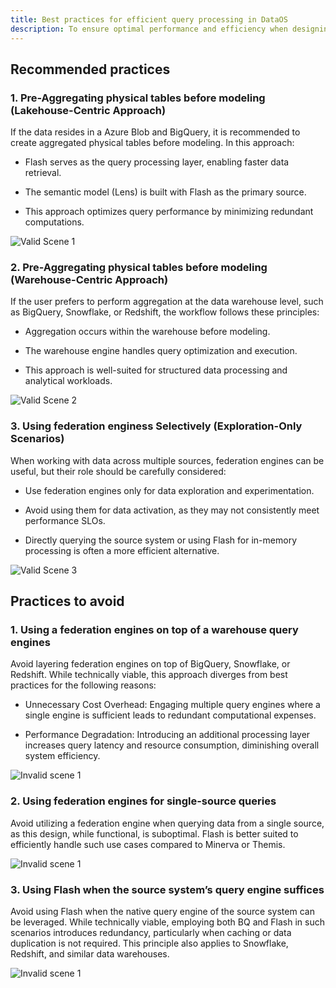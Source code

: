 ```yaml
---
title: Best practices for efficient query processing in DataOS
description: To ensure optimal performance and efficiency when designing data solutions, it is recommended to pre-aggregate physical tables before modeling. The choice of where to perform this aggregation—whether on a lakehouse or a data warehouse—depends on the intended architecture and performance goals.
---
```


## Recommended practices

### 1. Pre-Aggregating physical tables before modeling (Lakehouse-Centric Approach)

If the data resides in a Azure Blob and BigQuery, it is recommended to create aggregated physical tables before modeling. In this approach:

* Flash serves as the query processing layer, enabling faster data retrieval.

* The semantic model (Lens) is built with Flash as the primary source.

* This approach optimizes query performance by minimizing redundant computations.

![Valid Scene 1](/resources/lens/images/valid_scene_1.png)

### 2. Pre-Aggregating physical tables before modeling (Warehouse-Centric Approach)

If the user prefers to perform aggregation at the data warehouse level, such as BigQuery, Snowflake, or Redshift, the workflow follows these principles:

* Aggregation occurs within the warehouse before modeling.

* The warehouse engine handles query optimization and execution.

* This approach is well-suited for structured data processing and analytical workloads.

![Valid Scene 2](/resources/lens/images/valid_scene_2.png)

### 3. Using federation enginess Selectively (Exploration-Only Scenarios)

When working with data across multiple sources, federation engines can be useful, but their role should be carefully considered:

* Use federation engines only for data exploration and experimentation.

* Avoid using them for data activation, as they may not consistently meet performance SLOs.

* Directly querying the source system or using Flash for in-memory processing is often a more efficient alternative.

![Valid Scene 3](/resources/lens/images/valid_scene_3.png)

## Practices to avoid

### 1. Using a federation engines on top of a warehouse query engines

Avoid layering federation engines on top of BigQuery, Snowflake, or Redshift. While technically viable, this approach diverges from best practices for the following reasons:

* Unnecessary Cost Overhead: Engaging multiple query engines where a single engine is sufficient leads to redundant computational expenses.

* Performance Degradation: Introducing an additional processing layer increases query latency and resource consumption, diminishing overall system efficiency.

![Invalid scene 1](/resources/lens/images/invalid_scene_1.png)

### 2. Using federation engines for single-source queries

Avoid utilizing a federation engine when querying data from a single source, as this design, while functional, is suboptimal. Flash is better suited to efficiently handle such use cases compared to Minerva or Themis.

![Invalid scene 1](/resources/lens/images/invalid_scene_2.png)

### 3. Using Flash when the source system’s query engine suffices

Avoid using Flash when the native query engine of the source system can be leveraged. While technically viable, employing both BQ and Flash in such scenarios introduces redundancy, particularly when caching or data duplication is not required. This principle also applies to Snowflake, Redshift, and similar data warehouses.

![Invalid scene 1](/resources/lens/images/invalid_scene_3.png)